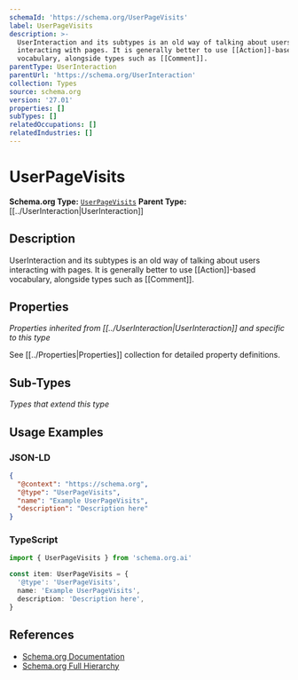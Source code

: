 ```yaml
---
schemaId: 'https://schema.org/UserPageVisits'
label: UserPageVisits
description: >-
  UserInteraction and its subtypes is an old way of talking about users
  interacting with pages. It is generally better to use [[Action]]-based
  vocabulary, alongside types such as [[Comment]].
parentType: UserInteraction
parentUrl: 'https://schema.org/UserInteraction'
collection: Types
source: schema.org
version: '27.01'
properties: []
subTypes: []
relatedOccupations: []
relatedIndustries: []
---
```

# UserPageVisits

**Schema.org Type:** [`UserPageVisits`](https://schema.org/UserPageVisits)
**Parent Type:** [[../UserInteraction|UserInteraction]]

## Description

UserInteraction and its subtypes is an old way of talking about users interacting with pages. It is generally better to use [[Action]]-based vocabulary, alongside types such as [[Comment]].

## Properties

*Properties inherited from [[../UserInteraction|UserInteraction]] and specific to this type*

See [[../Properties|Properties]] collection for detailed property definitions.

## Sub-Types

*Types that extend this type*

## Usage Examples

### JSON-LD

```json
{
  "@context": "https://schema.org",
  "@type": "UserPageVisits",
  "name": "Example UserPageVisits",
  "description": "Description here"
}
```

### TypeScript

```typescript
import { UserPageVisits } from 'schema.org.ai'

const item: UserPageVisits = {
  '@type': 'UserPageVisits',
  name: 'Example UserPageVisits',
  description: 'Description here',
}
```

## References

- [Schema.org Documentation](https://schema.org/UserPageVisits)
- [Schema.org Full Hierarchy](https://schema.org/docs/full.html)

